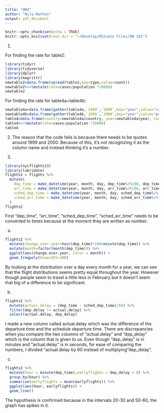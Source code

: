 ```yaml
---
title: "HW3"
author: "Nila Nathan"
output: pdf_document
---
```


```r
knitr::opts_chunk$set(echo = TRUE)
knitr::opts_knit$set(root.dir = "~/Desktop/RStudio Files/DW 181")
```

1. 

For finding the rate for table2:

```r
library(tidyr)
library(tidyverse)
library(dplyr)
library(magrittr)
newtable2=data.frame(spread(table2,key=type,value=count))
newtable2%<>%mutate(rate=cases/population *10000)
newtable2

```

For finding the rate for table4a+table4b: 

```r


newtable4a=data.frame(gather(table4a,`1999`,`2000`,key="year",value="cases"))
newtable4b=data.frame(gather(table4b,`1999`,`2000`,key="year",value="population"))
table4=data.frame(country=newtable4a$country, year=newtable4a$year, cases=newtable4a$cases, population=newtable4b$population)
table4%<>%mutate(rate=cases/population *10000)
table4
```
2. The reason that the code fails is because there needs to be quotes around 1999 and 2000. Because of this, it's not recognizing it as the column name and instead thinking it's a number.

3.

```r
library(nycflights13)
library(lubridate)
flights2 = flights %>% 
  mutate(
    dep_time = make_datetime(year, month, day, dep_time%/%100, dep_time%%100),
    arr_time = make_datetime(year, month, day, arr_time%/%100, arr_time%%100),
    sched_dep_time = make_datetime(year, month, day, sched_dep_time%/%100, sched_dep_time%%100),
    sched_arr_time = make_datetime(year, month, day, sched_arr_time%/%100, sched_arr_time%%100)
  ) 
flights2

```

First "dep_time", "arr_time", "sched_dep_time", "sched_arr_time" needs to be converted to times because at the moment they are written as number. 


a.

```r
flights2 %>%
  mutate(change.over.year=hour(dep_time)*100+minute(dep_time)) %>%
  mutate(month=factor(month(dep_time))) %>%
  ggplot(aes(change.over.year, color = month)) +
  geom_freqpoly(binwidth=100)
```
By looking at the distribution over a day every month for a year, we can see that the flight distributions seems pretty equal throughout the year. However though people seem to travel a little less in February but it doesn't seem that big of a difference to be significant.

b. 
```r

flights2 %>%
  mutate(actual.delay = (dep_time - sched_dep_time)/60) %>%
  filter(dep_delay != actual.delay) %>%
  select(actual.delay, dep_delay)

```
I made a new column called actual.delay which was the difference of the departure time and the schedule departure time. There are discrepancies when you compare the two columns of "actual.delay" and "dep_delay" which is the column that is given to us. Even though "dep_delay" is in minutes and "actual.delay" is in seconds, for ease of comparing the numbers, I divided "actual.delay by 60 instead of multiplying "dep_delay".

c. 

```r
flights2 %>%
  mutate(hour = minute(dep_time),earlyflights = dep_delay < 0) %>%
  group_by(hour) %>%
  summarise(earlyflights = mean(earlyflights)) %>%
  ggplot(aes(hour, earlyflights)) +
  geom_line()
```
The hypothesis is confirmed because in the intervals 20-30 and 50-60, the graph has spikes in it.


